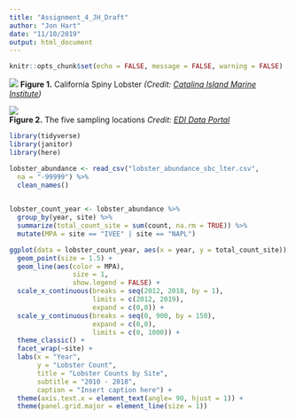 ```yaml
---
title: "Assignment_4_JH_Draft"
author: "Jon Hart"
date: "11/10/2019"
output: html_document
---
```


```r
knitr::opts_chunk$set(echo = FALSE, message = FALSE, warning = FALSE)
```

![](California-Spiny-Lobster.jpg)
**Figure 1.** California Spiny Lobster *(Credit: [Catalina Island Marine Institute](https://cimioutdoored.org/ca-spiny-lobster/))*

![](lobster_site_locations.PNG)  
**Figure 2.** The five sampling locations *Credit: [EDI Data Portal](https://portal.edirepository.org/nis/mapbrowse?scope=knb-lter-sbc&identifier=77&revision=newest)*

```r
library(tidyverse)
library(janitor)
library(here)
```

```r
lobster_abundance <- read_csv("lobster_abundance_sbc_lter.csv",
  na = "-99999") %>% 
  clean_names() 
  
```

```r
lobster_count_year <- lobster_abundance %>% 
  group_by(year, site) %>% 
  summarize(total_count_site = sum(count, na.rm = TRUE)) %>% 
  mutate(MPA = site == "IVEE" | site == "NAPL")
```

```r
ggplot(data = lobster_count_year, aes(x = year, y = total_count_site)) +
  geom_point(size = 1.5) +
  geom_line(aes(color = MPA),
                size = 1,
                show.legend = FALSE) + 
  scale_x_continuous(breaks = seq(2012, 2018, by = 1),
                     limits = c(2012, 2019),
                     expand = c(0,0)) +
  scale_y_continuous(breaks = seq(0, 900, by = 150),
                     expand = c(0,0),
                     limits = c(0, 1000)) +
  theme_classic() +
  facet_wrap(~site) +
  labs(x = "Year",
       y = "Lobster Count",
       title = "Lobster Counts by Site",
       subtitle = "2010 - 2018",
       caption = "Insert caption here") +
  theme(axis.text.x = element_text(angle= 90, hjust = 1)) +
  theme(panel.grid.major = element_line(size = 1))
        

```

